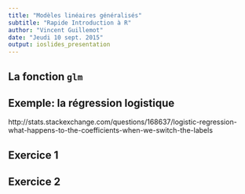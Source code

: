 ```yaml
---
title: "Modèles linéaires généralisés"
subtitle: "Rapide Introduction à R"
author: "Vincent Guillemot"
date: "Jeudi 10 sept. 2015"
output: ioslides_presentation
---
```


## La fonction `glm`

## Exemple: la régression logistique

http://stats.stackexchange.com/questions/168637/logistic-regression-what-happens-to-the-coefficients-when-we-switch-the-labels


## Exercice 1

## Exercice 2
